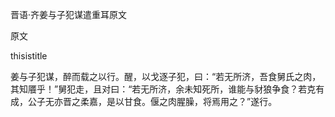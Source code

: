 


晋语·齐姜与子犯谋遣重耳原文

原文

thisistitle

姜与子犯谋，醉而载之以行。醒，以戈逐子犯，曰：“若无所济，吾食舅氏之肉，其知餍乎！”舅犯走，且对曰：“若无所济，余未知死所，谁能与豺狼争食？若克有成，公子无亦晋之柔嘉，是以甘食。偃之肉腥臊，将焉用之？”遂行。

